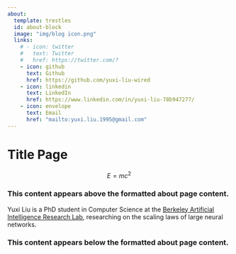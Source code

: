```yaml
---
about:
  template: trestles
  id: about-block
  image: "img/blog icon.png"
  links:
    # - icon: twitter
    #   text: Twitter
    #   href: https://twitter.com/?
    - icon: github
      text: Github
      href: https://github.com/yuxi-liu-wired
    - icon: linkedin
      text: LinkedIn
      href: https://www.linkedin.com/in/yuxi-liu-78b947277/
    - icon: envelope
      text: Email
      href: "mailto:yuxi.liu.1995@gmail.com"  
---
```


# Title Page

$$E = mc^2$$

### This content appears above the formatted about page content.

::: {#about-block}

Yuxi Liu is a PhD student in Computer Science at the [Berkeley Artificial Intelligence Research Lab](https://bair.berkeley.edu/), researching on the scaling laws of large neural networks.

:::

### This content appears below the formatted about page content.

